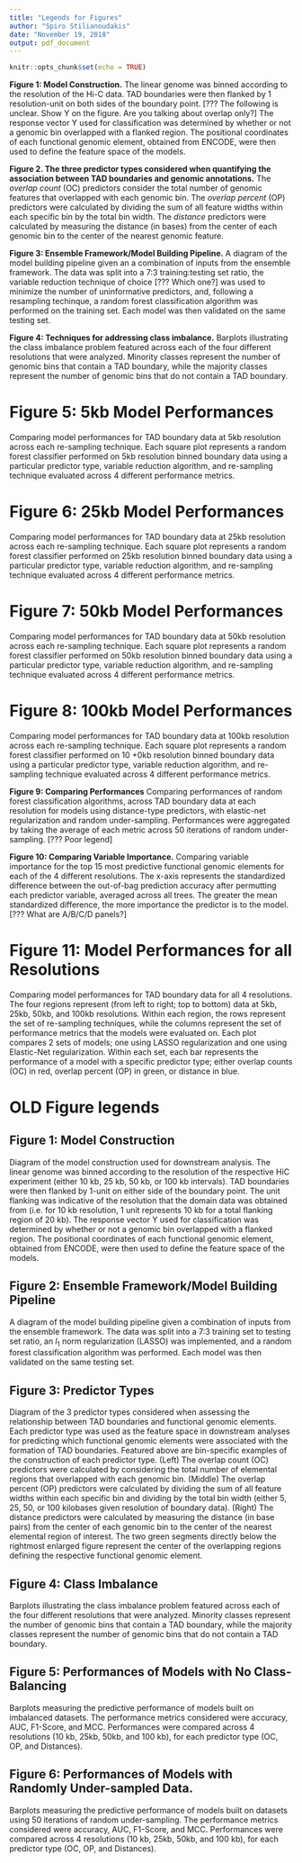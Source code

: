 ```yaml
---
title: "Legends for Figures"
author: "Spiro Stilianoudakis"
date: "November 19, 2018"
output: pdf_document
---
```


```r
knitr::opts_chunk$set(echo = TRUE)
```

**Figure 1: Model Construction.** The linear genome was binned according to the resolution of the Hi-C data. TAD boundaries were then flanked by 1 resolution-unit on both sides of the boundary point. [??? The following is unclear. Show Y on the figure. Are you talking about overlap only?] The response vector Y used for classification was determined by whether or not a genomic bin overlapped with a flanked region. The positional coordinates of each functional genomic element, obtained from ENCODE, were then used to define the feature space of the models.

**Figure 2. The three predictor types considered when quantifying the association between TAD boundaries and genomic annotations.** The _overlap count_ (OC) predictors consider the total number of genomic features that overlapped with each genomic bin. The _overlap percent_ (OP) predictors were calculated by dividing the sum of all feature widths within each specific bin by the total bin width. The _distance_ predictors were calculated by measuring the distance (in bases) from the center of each genomic bin to the center of the nearest genomic feature.

**Figure 3: Ensemble Framework/Model Building Pipeline.** A diagram of the model building pipeline given an a combination of inputs from the ensemble framework. The data was split into a 7:3 training:testing set ratio, the variable reduction technique of choice [??? Which one?] was used to minimize the number of uninformative predictors, and, following a resampling techinque, a random forest classification algorithm was performed on the training set. Each model was then validated on the same testing set. 

**Figure 4: Techniques for addressing class imbalance.** Barplots illustrating the class imbalance problem featured across each of the four different resolutions that were analyzed. Minority classes represent the number of genomic bins that contain a TAD boundary, while the majority classes represent the number of genomic bins that do not contain a TAD boundary. 

# Figure 5: 5kb Model Performances

Comparing model performances for TAD boundary data at 5kb resolution across each re-sampling technique. Each square plot represents a random forest classifier performed on 5kb resolution binned boundary data using a particular predictor type, variable reduction algorithm, and re-sampling technique evaluated across 4 different performance metrics.

# Figure 6: 25kb Model Performances

Comparing model performances for TAD boundary data at 25kb resolution across each re-sampling technique. Each square plot represents a random forest classifier performed on 25kb resolution binned boundary data using a particular predictor type, variable reduction algorithm, and re-sampling technique evaluated across 4 different performance metrics.

# Figure 7: 50kb Model Performances

Comparing model performances for TAD boundary data at 50kb resolution across each re-sampling technique. Each square plot represents a random forest classifier performed on 50kb resolution binned boundary data using a particular predictor type, variable reduction algorithm, and re-sampling technique evaluated across 4 different performance metrics.

# Figure 8: 100kb Model Performances

Comparing model performances for TAD boundary data at 100kb resolution across each re-sampling technique. Each square plot represents a random forest classifier performed on 10
+0kb resolution binned boundary data using a particular predictor type, variable reduction algorithm, and re-sampling technique evaluated across 4 different performance metrics.

**Figure 9: Comparing Performances** Comparing performances of random forest classification algorithms, across TAD boundary data at each resolution for models using distance-type predictors, with elastic-net regularization and random under-sampling. Performances were aggregated by taking the average of each metric across 50 iterations of random under-sampling. [??? Poor legend]

**Figure 10: Comparing Variable Importance.** Comparing variable importance for the top 15 most predictive functional genomic elements for each of the 4 different resolutions. The x-axis represents the standardized difference between the out-of-bag prediction accuracy after permutting each predictor variable, averaged across all trees. The greater the mean standardized difference, the more importance the predictor is to the model. [??? What are A/B/C/D panels?]

# Figure 11: Model Performances for all Resolutions

Comparing model performances for TAD boundary data for all 4 resolutions. The four regions represent (from left to right; top to bottom) data at 5kb, 25kb, 50kb, and 100kb resolutions. Within each region, the rows represent the set of re-sampling techniques, while the columns represent the set of performance metrics that the models were evaluated on. Each plot compares 2 sets of models; one using LASSO regularization and one using Elastic-Net regularization. Within each set, each bar represents the performance of a model with a specific predictor type; either overlap counts (OC) in red, overlap percent (OP) in green, or distance in blue. 


# OLD Figure legends

## Figure 1: Model Construction

Diagram of the model construction used for downstream analysis. The linear genome was binned according to the resolution of the respective HiC experiment (either 10 kb, 25 kb, 50 kb, or 100 kb intervals). TAD boundaries were then flanked by 1-unit on either side of the boundary point. The unit flanking was indicative of the resolution that the domain data was obtained from (i.e. for 10 kb resolution, 1 unit represents 10 kb for a total flanking region of 20 kb). The response vector Y used for classification was determined by whether or not a genomic bin overlapped with a flanked region. The positional coordinates of each functional genomic element, obtained from ENCODE, were then used to define the feature space of the models.

## Figure 2: Ensemble Framework/Model Building Pipeline

A diagram of the model building pipeline given a combination of inputs from the ensemble framework. The data was split into a 7:3 training set to testing set ratio, an $l_{1}$ norm regularization (LASSO) was implemented, and a random forest classification algorithm was performed. Each model was then validated on the same testing set. 

## Figure 3: Predictor Types 

Diagram of the 3 predictor types considered when assessing the relationship between TAD boundaries and functional genomic elements. Each predictor type was used as the feature space in downstream analyses for predicting which functional genomic elements were associated with the formation of TAD boundaries. Featured above are bin-specific examples of the construction of each predictor type. (Left) The overlap count (OC) predictors were calculated by considering the total number of elemental regions that overlapped with each genomic bin. (Middle) The overlap percent (OP) predictors were calculated by dividing the sum of all feature widths within each specific bin and dividing by the total bin width (either 5, 25, 50, or 100 kilobases given resolution of boundary data). (Right) The distance predictors were calculated by measuring the distance (in base pairs) from the center of each genomic bin to the center of the nearest elemental region of interest. The two green segments directly below the rightmost enlarged figure represent the center of the overlapping regions defining the respective functional genomic element.

## Figure 4: Class Imbalance

Barplots illustrating the class imbalance problem featured across each of the four different resolutions that were analyzed. Minority classes represent the number of genomic bins that contain a TAD boundary, while the majority classes represent the number of genomic bins that do not contain a TAD boundary. 

## Figure 5: Performances of Models with No Class-Balancing

Barplots measuring the predictive performance of models built on imbalanced datasets. The performance metrics considered were accuracy, AUC, F1-Score, and MCC. Performances were compared across 4 resolutions (10 kb, 25kb, 50kb, and 100 kb), for each predictor type (OC, OP, and Distances).

## Figure 6: Performances of Models with Randomly Under-sampled Data.

Barplots measuring the predictive performance of models built on datasets using 50 iterations of random under-sampling. The performance metrics considered were accuracy, AUC, F1-Score, and MCC. Performances were compared across 4 resolutions (10 kb, 25kb, 50kb, and 100 kb), for each predictor type (OC, OP, and Distances).


